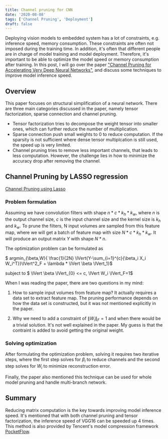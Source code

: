 ```yaml
---
title: Channel pruning for CNN
date: '2020-08-08'
tags: ['Channel Pruning', 'Deployment']
draft: false
---
```


Deploying vision models to embedded system has a lot of constraints, e.g. inference speed, memory consumption. These constraints are often not imposed during the training time. In addition, it's often that different people are in charge of model training and model deployment. Therefore, it's important to be able to optimize the model speed or memory consumption after training. In this post, I will go over the paper ["Channel Pruning for Accelerating Very Deep Neural Networks"](https://arxiv.org/pdf/1707.06168.pdf), and discuss some techniques to improve model inference speed.


## Overview

This paper focuses on structural simplification of  a neural network. There are three main categories discussed in the paper, namely tensor factorization, sparse connection and channel pruning. 

* Tensor factorization tries to decompose the weight tensor into smaller ones, which can further reduce the number of multiplication. 
* Sparse connection push small weights to 0 to reduce computation. If the sparsity is not sufficient where dense tensor multiplcation is still used, the speed up is very limited. 
* Channel pruning tries to remove less important channels, that leads to less computation. However, the challenge lies in how to minimize the accuracy drop after removing the channel.


## Channel Pruning by LASSO regression

[Channel Pruning using Lasso](/static/images/blog/channel-pruning/channel-pruning-lasso.png)

### Problem formulation

Assuming we have convolution filters with shape $n * c * k_h * k_w$, where $n$ is the output channel size, $c$ is the input channel size and the kernel size is $k_h$ and $k_w$. To prune the filters, N input volumes are sampled from this feature map, where we will get a batch of feature map with size $N * c * k_h * k_w$. It will produce an output matrix $Y$ with shape $N * n$. 

The optimization problem can be formulated as 

$ argmin_{\beta,W}{ \frac{1}{2N} \lVert{Y-\sum_{i=1}^{c}{\beta_i  X_i  W_i^T}}\lVert^2_F + \lambda * \lVert \beta \lVert_1}$

subject to $ \lVert \beta \lVert_{0} <= c, \lVert W_i \lVert_F=1$

When I was reading the paper, there are two questions in my mind:

1. How to sample input volumes from feature map? It actually requires a data set to extract feature map. The pruning performance depends on how the data set is constructed, but it was not mentioned explicitly in the paper.

2. Why we need to add a constraint of $\lVert W_i \lVert_F=1$ and when there would be a trivial solution. It's not well explained in the paper. My guess is that the contraint is added to avoid getting the original weight.

### Solving optimization

After formulating the optimization problem, solving it requires two iterative steps, where the first step solves for $\beta_i$ to reduce channels and the second step solves for $W_i$ to minimize reconstruction error.

Finally, the paper also mentioned this technique can be used for whole model pruning and handle multi-branch network.


## Summary

Reducing matrix computation is the key towards improving model inference speed. It's mentioned that with both channel pruning and tensor factorization, the inference speed of VGG16 can be speeded up 4 times. This method is also provided by Tencent's model compression framework [PocketFlow](https://github.com/Tencent/PocketFlow).
